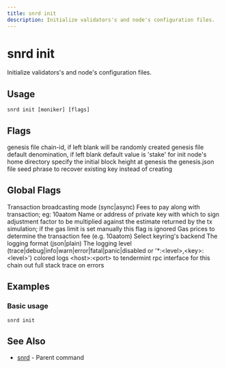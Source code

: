```yaml
---
title: snrd init
description: Initialize validators's and node's configuration files.
---
```


# snrd init

Initialize validators's and node's configuration files.

## Usage

```shell
snrd init [moniker] [flags]
```

## Flags

<ParamField path="chain-id" type="string">
  genesis file chain-id, if left blank will be randomly created
</ParamField>

<ParamField path="default-denom" type="string">
  genesis file default denomination, if left blank default value is 'stake'
</ParamField>

<ParamField path="help" type="string">
  for init
</ParamField>

<ParamField path="home" type="string" default="/Users/prad/.sonr">
  node's home directory
</ParamField>

<ParamField path="initial-height" type="integer" default="1">
  specify the initial block height at genesis
</ParamField>

<ParamField path="overwrite" type="string">
  the genesis.json file
</ParamField>

<ParamField path="recover" type="string">
  seed phrase to recover existing key instead of creating
</ParamField>

## Global Flags

<ParamField path="broadcast-mode" type="string" default="sync">
  Transaction broadcasting mode (sync|async)
</ParamField>

<ParamField path="fees" type="string">
  Fees to pay along with transaction; eg: 10aatom
</ParamField>

<ParamField path="from" type="string">
  Name or address of private key with which to sign
</ParamField>

<ParamField path="gas-adjustment" type="float" default="1">
  adjustment factor to be multiplied against the estimate returned by the tx simulation; if the gas limit is set manually this flag is ignored
</ParamField>

<ParamField path="gas-prices" type="string">
  Gas prices to determine the transaction fee (e.g. 10aatom)
</ParamField>

<ParamField path="keyring-backend" type="string" default="os">
  Select keyring's backend
</ParamField>

<ParamField path="log_format" type="string" default="plain">
  The logging format (json|plain)
</ParamField>

<ParamField path="log_level" type="string" default="info">
  The logging level (trace|debug|info|warn|error|fatal|panic|disabled or '*:&lt;level&gt;,&lt;key&gt;:&lt;level&gt;')
</ParamField>

<ParamField path="log_no_color" type="string">
  colored logs
</ParamField>

<ParamField path="node" type="string" default="tcp://localhost:26657">
  &lt;host&gt;:&lt;port&gt; to tendermint rpc interface for this chain
</ParamField>

<ParamField path="trace" type="string">
  out full stack trace on errors
</ParamField>

## Examples

### Basic usage

```shell
snrd init
```

## See Also

- [snrd](./snrd.mdx) - Parent command
